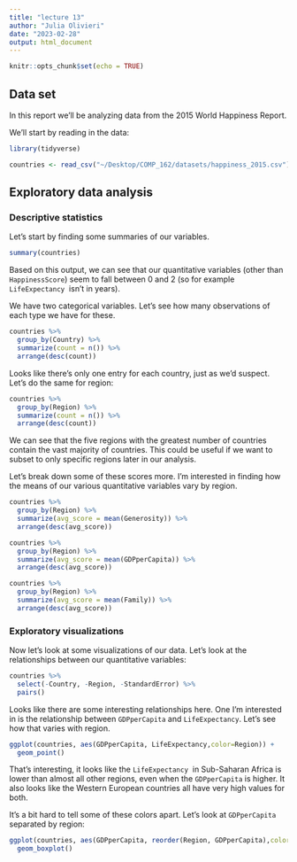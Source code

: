 ```yaml
---
title: "lecture 13"
author: "Julia Olivieri"
date: "2023-02-28"
output: html_document
---
```


```r
knitr::opts_chunk$set(echo = TRUE)
```

## Data set

In this report we'll be analyzing data from the 2015 World Happiness Report.

We'll start by reading in the data:

```r
library(tidyverse)

countries <- read_csv("~/Desktop/COMP_162/datasets/happiness_2015.csv")
```
## Exploratory data analysis

### Descriptive statistics

Let's start by finding some summaries of our variables.

```r
summary(countries)
```
Based on this output, we can see that our quantitative variables (other than `HappinessScore`) seem to fall between 0 and 2 (so for example `LifeExpectancy`  isn't in years).

We have two categorical variables. Let's see how many observations of each type we have for these.

```r
countries %>%
  group_by(Country) %>%
  summarize(count = n()) %>%
  arrange(desc(count))
```
Looks like there's only one entry for each country, just as we'd suspect. Let's do the same for region:

```r
countries %>%
  group_by(Region) %>%
  summarize(count = n()) %>%
  arrange(desc(count))
```

We can see that the five regions with the greatest number of countries contain the vast majority of countries. This could be useful if we want to subset to only specific regions later in our analysis.

Let's break down some of these scores more. I'm interested in finding how the means of our various quantitative variables vary by region.

```r
countries %>%
  group_by(Region) %>%
  summarize(avg_score = mean(Generosity)) %>%
  arrange(desc(avg_score))
```

```r
countries %>%
  group_by(Region) %>%
  summarize(avg_score = mean(GDPperCapita)) %>%
  arrange(desc(avg_score))
```

```r
countries %>%
  group_by(Region) %>%
  summarize(avg_score = mean(Family)) %>%
  arrange(desc(avg_score))
```

### Exploratory visualizations

Now let's look at some visualizations of our data. Let's look at the relationships between our quantitative variables:

```r
countries %>%
  select(-Country, -Region, -StandardError) %>%
  pairs()
```
Looks like there are some interesting relationships here. One I'm interested in is the relationship between `GDPperCapita` and `LifeExpectancy`. Let's see how that varies with region.

```r
ggplot(countries, aes(GDPperCapita, LifeExpectancy,color=Region)) +
  geom_point()
```

That's interesting, it looks like the `LifeExpectancy`  in Sub-Saharan Africa is lower than almost all other regions, even when the `GDPperCapita` is higher. It also looks like the Western European countries all have very high values for both.

It's a bit hard to tell some of these colors apart. Let's look at `GDPperCapita`  separated by region:

```r
ggplot(countries, aes(GDPperCapita, reorder(Region, GDPperCapita),color=Region)) +
  geom_boxplot()
```


